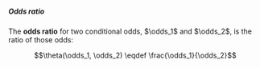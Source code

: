 :::{#def-OR}
##### Odds ratio
The **odds ratio** for two conditional odds, $\odds_1$ and $\odds_2$,
is the ratio of those odds:

$$\theta(\odds_1, \odds_2) \eqdef \frac{\odds_1}{\odds_2}$$

:::

